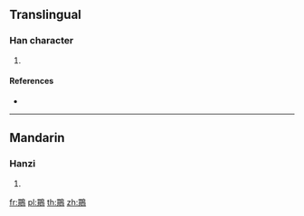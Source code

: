 {{character info/new}}
==Translingual==

===Han character===
{{Han char|rn=196|rad=鳥|as=12|sn=23|four=67827|canj=WCHAF}}

# {{defn|Han|sort=鳥12}}

====References====
* {{Han ref|kx=1501.130|dkj=47355|dj=2031.110|hdz=74661.020|uh=9DF6|ud=40438|bh=F868|bd=63592}}

----

==Mandarin==

===Hanzi===
{{cmn-hanzi|pin=[[mǎi]] ([[mai3]])|wg=mai<sup>3</sup>}}

# {{defn|lang=cmn|sort=鳥12}}

[[fr:鷶]]
[[pl:鷶]]
[[th:鷶]]
[[zh:鷶]]
